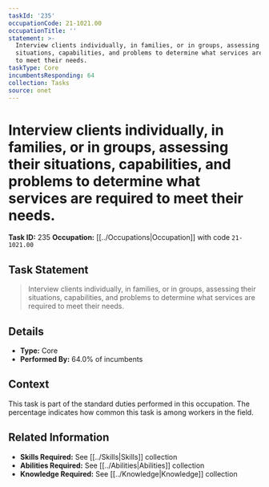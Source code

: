 ```yaml
---
taskId: '235'
occupationCode: 21-1021.00
occupationTitle: ''
statement: >-
  Interview clients individually, in families, or in groups, assessing their
  situations, capabilities, and problems to determine what services are required
  to meet their needs.
taskType: Core
incumbentsResponding: 64
collection: Tasks
source: onet
---
```

# Interview clients individually, in families, or in groups, assessing their situations, capabilities, and problems to determine what services are required to meet their needs.

**Task ID:** 235
**Occupation:** [[../Occupations|Occupation]] with code `21-1021.00`

## Task Statement

> Interview clients individually, in families, or in groups, assessing their situations, capabilities, and problems to determine what services are required to meet their needs.

## Details

- **Type:** Core
- **Performed By:** 64.0% of incumbents

## Context

This task is part of the standard duties performed in this occupation. The percentage indicates how common this task is among workers in the field.

## Related Information

- **Skills Required:** See [[../Skills|Skills]] collection
- **Abilities Required:** See [[../Abilities|Abilities]] collection
- **Knowledge Required:** See [[../Knowledge|Knowledge]] collection
